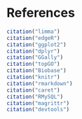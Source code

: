 # References

```r
citation("limma")
citation("edgeR")
citation("ggplot2")
citation("dplyr")
citation("GGally")
citation("topGO")
citation("Biobase")
citation("knitr")
citation("rmarkdown")
citation("caret")
citation("RMySQL")
citation("magrittr")
citation("devtools")
```


